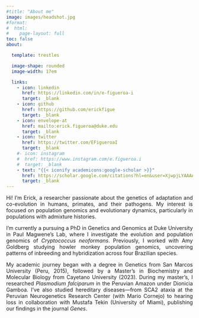 ```yaml
---
#title: "About me"
image: images/headshot.jpg
#format:
#  html:
#    page-layout: full
toc: false
about: 

  template: trestles

  image-shape: rounded
  image-width: 17em

  links:
    - icon: linkedin
      href: https://linkedin.com/in/e-figueroa-i
      target: _blank
    - icon: github
      href: https://github.com/erickfigue
      target: _blank
    - icon: envelope-at
      href: mailto:erick.figueroa@duke.edu
      target: _blank
    - icon: twitter
      href: https://twitter.com/EFigueroaI
      target: _blank
    #- icon: instagram
    #  href: https://www.instagram.com/e.figueroa.i
    #  target: _blank
    - text: "{{< iconify academicons:google-scholar >}}"
      href: https://scholar.google.com/citations?hl=en&user=XjwpjLYAAAAJ
      target: _blank
---
```


::: {style="text-align: justify;"}
Hi! I’m Erick, a researcher passionate about the genetics of adaptation and co-evolution in humans, primates, and their pathogens. My interest is focused on population genomics and evolutionary dynamics, particularly in populations with admixture histories.

I’m currently a pursuing a PhD in Genetics and Genomics at Duke University in Paul Magwene’s Lab, where I investigate the evolution and population genomics of *Cryptococcus neoformans*. Previously, I worked with Amy Goldberg studying howler monkey population genomics, uncovering patterns of inbreeding and hybridization across four Brazilian species.

My academic journey began with a degree in Genetics from San Marcos University (Peru, 2015), followed by a Master’s in Biochemistry and Molecular Biology from Cayetano University (2023). During my master’s, I researched *Plasmodium falciparum* in the Peruvian Amazon under Dionicia Gamboa. I’ve also studied hereditary diseases—from SCA2 ataxia at the Peruvian Neurogenetics Research Center (with Mario Cornejo) to hearing loss in collaboration with Mustafa Tekin (University of Miami), publishing our findings in the journal *Genes*.
:::
